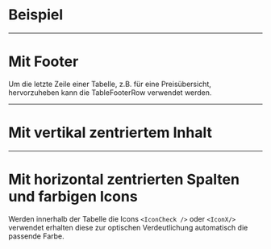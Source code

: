 # Beispiel

<LiveCodeEditor />

---

# Mit Footer

Um die letzte Zeile einer Tabelle, z.B. für eine Preisübersicht, hervorzuheben
kann die TableFooterRow verwendet werden.

<LiveCodeEditor example="withFooter" editorCollapsed />

---

# Mit vertikal zentriertem Inhalt

<LiveCodeEditor example="vertically-centered" editorCollapsed />

---

# Mit horizontal zentrierten Spalten und farbigen Icons

Werden innerhalb der Tabelle die Icons `<IconCheck />` oder `<IconX/>` verwendet
erhalten diese zur optischen Verdeutlichung automatisch die passende Farbe.

<LiveCodeEditor example="horizontally-centered" editorCollapsed />
